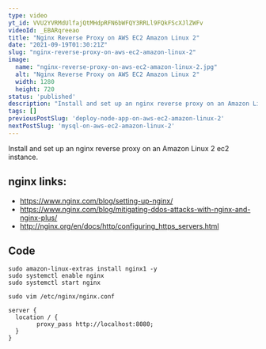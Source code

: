 ```yaml
---
type: video
yt_id: VVU2YVRMdUlfajQtMHdpRFN6bWFQY3RRLl9FQkFScXJlZWFv
videoId: _EBARqreeao
title: "Nginx Reverse Proxy on AWS EC2 Amazon Linux 2"
date: "2021-09-19T01:30:21Z"
slug: "nginx-reverse-proxy-on-aws-ec2-amazon-linux-2"
image: 
  name: "nginx-reverse-proxy-on-aws-ec2-amazon-linux-2.jpg"
  alt: "Nginx Reverse Proxy on AWS EC2 Amazon Linux 2"
  width: 1280
  height: 720
status: 'published'
description: "Install and set up an nginx reverse proxy on an Amazon Linux 2 ec2 instance."
tags: []
previousPostSlug: 'deploy-node-app-on-aws-ec2-amazon-linux-2'
nextPostSlug: 'mysql-on-aws-ec2-amazon-linux-2'
---
```


Install and set up an nginx reverse proxy on an Amazon Linux 2 ec2 instance.

## nginx links:

* https://www.nginx.com/blog/setting-up-nginx/
* https://www.nginx.com/blog/mitigating-ddos-attacks-with-nginx-and-nginx-plus/
* http://nginx.org/en/docs/http/configuring_https_servers.html

##  Code


```
sudo amazon-linux-extras install nginx1 -y
sudo systemctl enable nginx
sudo systemctl start nginx
```

```
sudo vim /etc/nginx/nginx.conf
```

```
server {
  location / {
        proxy_pass http://localhost:8080;
  }
}
```
